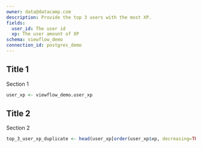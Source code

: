 ```yaml
---
owner: data@datacamp.com
description: Provide the top 3 users with the most XP.
fields:
  user_id: The user id
  xp: The user amount of XP
schema: viewflow_demo
connection_id: postgres_demo
---
```


## Title 1
Section 1
```r
user_xp <- viewflow_demo.user_xp
```

## Title 2
Section 2
```r
top_3_user_xp_duplicate <- head(user_xp[order(user_xp$xp, decreasing=TRUE),], n = 3)
```
